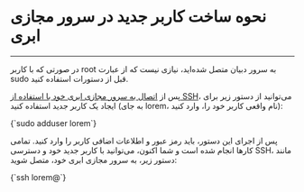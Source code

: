 

<Layout>
<Head>
<title>مستندات نحوه ساخت کاربر جدید در سرور مجازی ابری Ubuntu - لیارا</title>
<meta property="og:title" content="مستندات خدمات رایانش ابری لیارا" />
<meta property="og:description" content="مستندات مربوط به نحوه ساخت کاربر جدید در سرور مجازی اوبونتو Ubuntu در لیارا"  />
</Head>

# نحوه ساخت کاربر جدید در سرور مجازی ابری
<hr className="mb-2" />

<Alert variant="error">
<p>
    در صورتی که با کاربر <Important>root</Important> به سرور دبیان متصل شده‌اید، نیازی نیست که از عبارت <Important>sudo</Important> قبل از دستورات استفاده کنید.
</p>
</Alert>
<div className="h-4" />

<p>
    پس از <a href="/iaas/debian/how-tos/connect-to-server-using-ssh" className="text-[#2196f3]">اتصال به سرور مجازی ابری خود با استفاده از SSH</a>، می‌توانید از دستور زیر برای ایجاد یک کاربر جدید استفاده کنید (به جای <Important>lorem</Important>، نام واقعی کاربر خود را، وارد کنید):
</p>

<div className="h-2" />
<div dir='ltr'>
    <Highlight className="js">
        {`sudo adduser lorem`}
    </Highlight>
</div>
<div className="h-5" />


پس از اجرای این دستور، باید رمز عبور و اطلاعات اضافی کاربر را وارد کنید.
تمامی کارها انجام شده است و شما اکنون، می‌توانید با کاربر جدید خود و دسترسی SSH، مانند دستور زیر، به سرور مجازی ابری خود، متصل شوید:

<div className="h-2" />
<div dir='ltr'>
    <Highlight className="bash">
        {`ssh lorem@<server-ip-address>`}
    </Highlight>
</div>
<div className="h-2" />

</Layout>